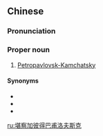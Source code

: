 ==Chinese==
{{zh-forms|type=38}}

===Pronunciation===
{{zh-pron
|m=Kānchájiā-Bǐdébāfǔluòfūsīkè
|cat=pn
}}

===Proper noun===
{{zh-proper noun}}

# [[Petropavlovsk-Kamchatsky]] {{gloss|city in Russia}}

====Synonyms====
* {{zh-l|彼得羅巴甫洛夫斯克}}
* {{zh-l|彼得巴甫洛夫斯克}}
* {{zh-l|堪察加彼得羅巴甫洛夫斯克}}

[[ru:堪察加彼得巴甫洛夫斯克]]